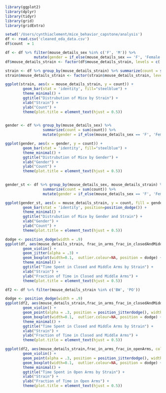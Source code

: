 
```r
library(ggplot2)
library(dplyr)
library(tidyr)
library(grid)
library(gridExtra)
```

```r
setwd('/Users/cynthiaclement/mice_behavior_capstone/analysis')
df <- read.csv('cleaned_eda_data.csv')
df$count  = 1 

df <- df %>% filter(mouse_details_sex %in% c('F', 'M')) %>%
             mutate(gender = if_else(mouse_details_sex == 'F', 'Female', 'Male'))
df$mouse_details_strain <- factor(df$mouse_details_strain, levels = c('BW', 'PO', 'BWPOF1', 'BWPOF2'))
```



```r

strain <- df %>% group_by(mouse_details_strain) %>% summarize(count = sum(count))
strain$mouse_details_strain <- factor(strain$mouse_details_strain, levels = c('BW', 'PO', 'BWPOF1', 'BWPOF2'))

ggplot(strain, aes(x = mouse_details_strain, y = count)) + 
        geom_bar(stat = 'identity', fill="steelblue") +
        theme_minimal() + 
        ggtitle("Distrubution of Mice by Strain") +
        xlab("Strain") + 
        ylab("Count") +
        theme(plot.title = element_text(hjust = 0.5))
        

```


```r
gender <- df %>% group_by(mouse_details_sex) %>% 
                 summarize(count = sum(count)) %>% 
                 mutate(gender = if_else(mouse_details_sex == 'F', 'Female', 'Male'))

ggplot(gender, aes(x = gender, y = count)) + 
        geom_bar(stat = 'identity', fill="steelblue") +
        theme_minimal() + 
        ggtitle("Distrubution of Mice by Gender") +
        xlab("Gender") + 
        ylab("Count") +
        theme(plot.title = element_text(hjust = 0.5))
        

```


```r
gender_st <- df %>% group_by(mouse_details_sex, mouse_details_strain) %>% 
                 summarize(count = sum(count)) %>% 
                 mutate(gender = if_else(mouse_details_sex == 'F', 'Female', 'Male'))

ggplot(gender_st, aes(x = mouse_details_strain, y = count, fill = gender)) + 
        geom_bar(stat = 'identity', position=position_dodge()) +
        theme_minimal() + 
        ggtitle("Distrubution of Mice by Gender and Strain") +
        xlab("Gender") + 
        ylab("Count") +
        theme(plot.title = element_text(hjust = 0.5))
```


```r
dodge <- position_dodge(width = .9)
ggplot(df, aes(mouse_details_strain, frac_in_arms_frac_in_closedAndMiddle, fill = gender)) + 
        geom_violin() + 
        geom_jitter(alpha = .3) +
        geom_boxplot(width=0.1,  outlier.colour=NA, position = dodge) +
        theme_minimal() + 
        ggtitle("Time Spent in Closed and Middle Arms by Strain") +
        xlab("Strain") + 
        ylab("Fraction of Time in Closed and Middle Arms") +
        theme(plot.title = element_text(hjust = 0.5))

```


```r
df2 <- df %>% filter(mouse_details_strain %in% c('BW', 'PO'))

dodge <- position_dodge(width = .9)
ggplot(df2, aes(mouse_details_strain,frac_in_arms_frac_in_closedAndMiddle, color = gender)) + 
        geom_violin() + 
        geom_point(alpha = .3, position = position_jitterdodge(), width  = .1 ) +
        geom_boxplot(width=0.1,  outlier.colour=NA, position = dodge) +
        theme_minimal() + 
        ggtitle("Time Spent in Closed and Middle Arms by Strain") +
        xlab("Strain") + 
        ylab("Fraction of Time in Closed and Middle Arms") +
        theme(plot.title = element_text(hjust = 0.5))

```







```r
ggplot(df2, aes(mouse_details_strain,frac_in_arms_frac_in_openArms, color = gender)) + 
        geom_violin() + 
        geom_point(alpha = .3, position = position_jitterdodge(), width  = .1 ) +
        geom_boxplot(width=0.1,  outlier.colour=NA, position = dodge) +
        theme_minimal() + 
        ggtitle("Time Spent in Open Arms by Strain") +
        xlab("Strain") + 
        ylab("Fraction of Time in Open Arms") +
        theme(plot.title = element_text(hjust = 0.5))

```

